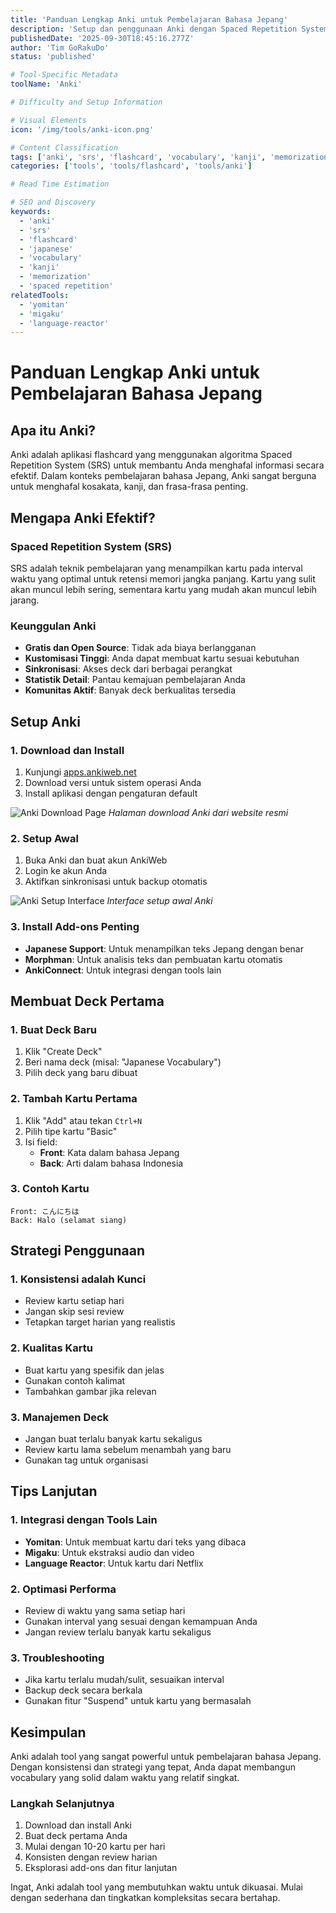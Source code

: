 ```yaml
---
title: 'Panduan Lengkap Anki untuk Pembelajaran Bahasa Jepang'
description: 'Setup dan penggunaan Anki dengan Spaced Repetition System (SRS) untuk menghafal kosakata dan kanji bahasa Jepang secara efektif.'
publishedDate: '2025-09-30T18:45:16.277Z'
author: 'Tim GoRakuDo'
status: 'published'

# Tool-Specific Metadata
toolName: 'Anki'

# Difficulty and Setup Information

# Visual Elements
icon: '/img/tools/anki-icon.png'

# Content Classification
tags: ['anki', 'srs', 'flashcard', 'vocabulary', 'kanji', 'memorization']
categories: ['tools', 'tools/flashcard', 'tools/anki']

# Read Time Estimation

# SEO and Discovery
keywords:
  - 'anki'
  - 'srs'
  - 'flashcard'
  - 'japanese'
  - 'vocabulary'
  - 'kanji'
  - 'memorization'
  - 'spaced repetition'
relatedTools:
  - 'yomitan'
  - 'migaku'
  - 'language-reactor'
---
```


# Panduan Lengkap Anki untuk Pembelajaran Bahasa Jepang

## Apa itu Anki?

Anki adalah aplikasi flashcard yang menggunakan algoritma Spaced Repetition System (SRS) untuk membantu Anda menghafal informasi secara efektif. Dalam konteks pembelajaran bahasa Jepang, Anki sangat berguna untuk menghafal kosakata, kanji, dan frasa-frasa penting.

## Mengapa Anki Efektif?

### Spaced Repetition System (SRS)

SRS adalah teknik pembelajaran yang menampilkan kartu pada interval waktu yang optimal untuk retensi memori jangka panjang. Kartu yang sulit akan muncul lebih sering, sementara kartu yang mudah akan muncul lebih jarang.

### Keunggulan Anki

- **Gratis dan Open Source**: Tidak ada biaya berlangganan
- **Kustomisasi Tinggi**: Anda dapat membuat kartu sesuai kebutuhan
- **Sinkronisasi**: Akses deck dari berbagai perangkat
- **Statistik Detail**: Pantau kemajuan pembelajaran Anda
- **Komunitas Aktif**: Banyak deck berkualitas tersedia

## Setup Anki

### 1. Download dan Install

1. Kunjungi [apps.ankiweb.net](https://apps.ankiweb.net/)
2. Download versi untuk sistem operasi Anda
3. Install aplikasi dengan pengaturan default

![Anki Download Page](/img/tools/anki-download.png)
_Halaman download Anki dari website resmi_

### 2. Setup Awal

1. Buka Anki dan buat akun AnkiWeb
2. Login ke akun Anda
3. Aktifkan sinkronisasi untuk backup otomatis

![Anki Setup Interface](/img/tools/anki-setup.png)
_Interface setup awal Anki_

### 3. Install Add-ons Penting

- **Japanese Support**: Untuk menampilkan teks Jepang dengan benar
- **Morphman**: Untuk analisis teks dan pembuatan kartu otomatis
- **AnkiConnect**: Untuk integrasi dengan tools lain

## Membuat Deck Pertama

### 1. Buat Deck Baru

1. Klik "Create Deck"
2. Beri nama deck (misal: "Japanese Vocabulary")
3. Pilih deck yang baru dibuat

### 2. Tambah Kartu Pertama

1. Klik "Add" atau tekan `Ctrl+N`
2. Pilih tipe kartu "Basic"
3. Isi field:
   - **Front**: Kata dalam bahasa Jepang
   - **Back**: Arti dalam bahasa Indonesia

### 3. Contoh Kartu

```
Front: こんにちは
Back: Halo (selamat siang)
```

## Strategi Penggunaan

### 1. Konsistensi adalah Kunci

- Review kartu setiap hari
- Jangan skip sesi review
- Tetapkan target harian yang realistis

### 2. Kualitas Kartu

- Buat kartu yang spesifik dan jelas
- Gunakan contoh kalimat
- Tambahkan gambar jika relevan

### 3. Manajemen Deck

- Jangan buat terlalu banyak kartu sekaligus
- Review kartu lama sebelum menambah yang baru
- Gunakan tag untuk organisasi

## Tips Lanjutan

### 1. Integrasi dengan Tools Lain

- **Yomitan**: Untuk membuat kartu dari teks yang dibaca
- **Migaku**: Untuk ekstraksi audio dan video
- **Language Reactor**: Untuk kartu dari Netflix

### 2. Optimasi Performa

- Review di waktu yang sama setiap hari
- Gunakan interval yang sesuai dengan kemampuan Anda
- Jangan review terlalu banyak kartu sekaligus

### 3. Troubleshooting

- Jika kartu terlalu mudah/sulit, sesuaikan interval
- Backup deck secara berkala
- Gunakan fitur "Suspend" untuk kartu yang bermasalah

## Kesimpulan

Anki adalah tool yang sangat powerful untuk pembelajaran bahasa Jepang. Dengan konsistensi dan strategi yang tepat, Anda dapat membangun vocabulary yang solid dalam waktu yang relatif singkat.

### Langkah Selanjutnya

1. Download dan install Anki
2. Buat deck pertama Anda
3. Mulai dengan 10-20 kartu per hari
4. Konsisten dengan review harian
5. Eksplorasi add-ons dan fitur lanjutan

Ingat, Anki adalah tool yang membutuhkan waktu untuk dikuasai. Mulai dengan sederhana dan tingkatkan kompleksitas secara bertahap.
